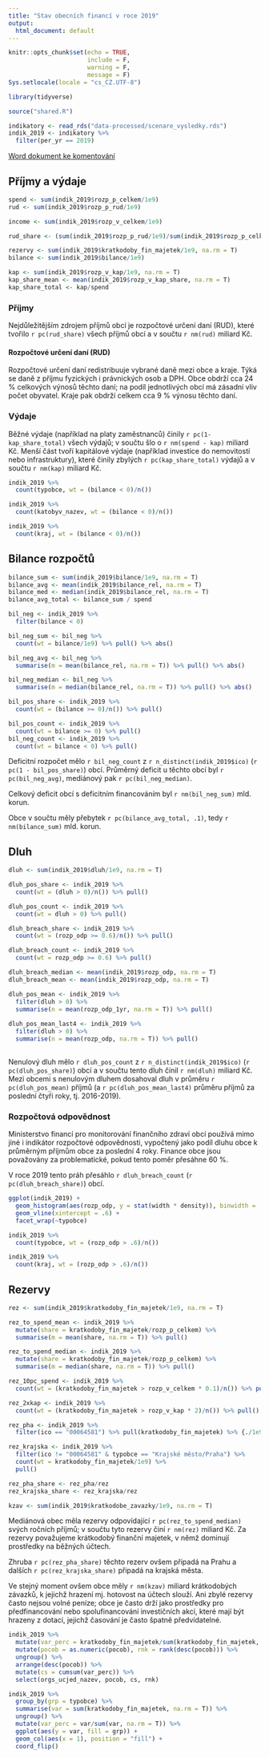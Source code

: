 ```yaml
---
title: "Stav obecních financí v roce 2019"
output:
  html_document: default
---
```


```r
knitr::opts_chunk$set(echo = TRUE,
                      include = F,
                      warning = F,
                      message = F)
Sys.setlocale(locale = "cs_CZ.UTF-8")

library(tidyverse)
```

```r
source("shared.R")
```


```r
indikatory <- read_rds("data-processed/scenare_vysledky.rds")
indik_2019 <- indikatory %>% 
  filter(per_yr == 2019)
```

[Word dokument ke komentování](stav.docx)

## Příjmy a výdaje

```r
spend <- sum(indik_2019$rozp_p_celkem/1e9)
rud <- sum(indik_2019$rozp_p_rud/1e9)

income <- sum(indik_2019$rozp_v_celkem/1e9)

rud_share <- (sum(indik_2019$rozp_p_rud/1e9)/sum(indik_2019$rozp_p_celkem/1e9))

rezervy <- sum(indik_2019$kratkodoby_fin_majetek/1e9, na.rm = T)
bilance <- sum(indik_2019$bilance/1e9)

kap <- sum(indik_2019$rozp_v_kap/1e9, na.rm = T)
kap_share_mean <- mean(indik_2019$rozp_v_kap_share, na.rm = T)
kap_share_total <- kap/spend
```

### Příjmy

Nejdůležitějším zdrojem příjmů obcí je rozpočtové určení daní (RUD), které tvořilo `r pc(rud_share)` všech příjmů obcí a v součtu `r nm(rud)` miliard Kč.

#### Rozpočtové určení daní (RUD) {.bs-callout .bs-callout-blue}

Rozpočtové určení daní redistribuuje vybrané daně mezi obce a kraje. Týká se daně z příjmu fyzických i právnických osob a DPH. Obce obdrží cca 24 % celkových výnosů těchto daní; na podíl jednotlivých obcí má zásadní vliv počet obyvatel. Kraje pak obdrží celkem cca 9 % výnosu těchto daní.

### Výdaje

Běžné výdaje (například na platy zaměstnanců) činily `r pc(1-kap_share_total)` všech výdajů; v součtu šlo o `r nm(spend - kap)` miliard Kč. Menší část tvoří kapitálové výdaje (například investice do nemovitostí nebo infrastruktury), které činily zbylých `r pc(kap_share_total)` výdajů a v součtu `r nm(kap)` miliard Kč.


```r
indik_2019 %>% 
  count(typobce, wt = (bilance < 0)/n())
```

```r
indik_2019 %>% 
  count(katobyv_nazev, wt = (bilance < 0)/n())
```

```r
indik_2019 %>% 
  count(kraj, wt = (bilance < 0)/n())
```

## Bilance rozpočtů

```r

bilance_sum <- sum(indik_2019$bilance/1e9, na.rm = T)
bilance_avg <- mean(indik_2019$bilance_rel, na.rm = T)
bilance_med <- median(indik_2019$bilance_rel, na.rm = T)
bilance_avg_total <- bilance_sum / spend

bil_neg <- indik_2019 %>% 
  filter(bilance < 0)

bil_neg_sum <- bil_neg %>% 
  count(wt = bilance/1e9) %>% pull() %>% abs()

bil_neg_avg <- bil_neg %>% 
  summarise(m = mean(bilance_rel, na.rm = T)) %>% pull() %>% abs()

bil_neg_median <- bil_neg %>% 
  summarise(m = median(bilance_rel, na.rm = T)) %>% pull() %>% abs()

bil_pos_share <- indik_2019 %>% 
  count(wt = (bilance >= 0)/n()) %>% pull()

bil_pos_count <- indik_2019 %>% 
  count(wt = bilance >= 0) %>% pull()
bil_neg_count <- indik_2019 %>% 
  count(wt = bilance < 0) %>% pull()
```

Deficitní rozpočet mělo `r bil_neg_count` z `r n_distinct(indik_2019$ico)` (`r pc(1 - bil_pos_share)`) obcí. Průměrný deficit u těchto obcí byl `r pc(bil_neg_avg)`, mediánový pak `r pc(bil_neg_median)`.

Celkový deficit obcí s deficitním financováním byl `r nm(bil_neg_sum)` mld. korun.

Obce v součtu měly přebytek `r pc(bilance_avg_total, .1)`, tedy `r nm(bilance_sum)` mld. korun. 

## Dluh

```r
dluh <- sum(indik_2019$dluh/1e9, na.rm = T)

dluh_pos_share <- indik_2019 %>% 
  count(wt = (dluh > 0)/n()) %>% pull()

dluh_pos_count <- indik_2019 %>% 
  count(wt = dluh > 0) %>% pull()

dluh_breach_share <- indik_2019 %>% 
  count(wt = (rozp_odp >= 0.6)/n()) %>% pull()

dluh_breach_count <- indik_2019 %>% 
  count(wt = rozp_odp >= 0.6) %>% pull()

dluh_breach_median <- mean(indik_2019$rozp_odp, na.rm = T)
dluh_breach_mean <- mean(indik_2019$rozp_odp, na.rm = T)

dluh_pos_mean <- indik_2019 %>% 
  filter(dluh > 0) %>% 
  summarise(n = mean(rozp_odp_1yr, na.rm = T)) %>% pull()
    
dluh_pos_mean_last4 <- indik_2019 %>% 
  filter(dluh > 0) %>% 
  summarise(n = mean(rozp_odp, na.rm = T)) %>% pull()
     
```

Nenulový dluh mělo `r dluh_pos_count` z `r n_distinct(indik_2019$ico)` (`r pc(dluh_pos_share)`) obcí a v součtu tento dluh činil `r nm(dluh)` miliard Kč. Mezi obcemi s nenulovým dluhem dosahoval dluh v průměru `r pc(dluh_pos_mean)` příjmů (a `r pc(dluh_pos_mean_last4)` průměru příjmů za poslední čtyři roky, tj. 2016-2019).

### Rozpočtová odpovědnost

Ministerstvo financí pro monitorování finančního zdraví obcí používá mimo jiné i indikátor rozpočtové odpovědnosti, vypočtený jako podíl dluhu obce k průměrným příjmům obce za poslední 4 roky. Finance obce jsou považovány za problematické, pokud tento poměr přesáhne 60 %.

V roce 2019 tento práh přesáhlo `r dluh_breach_count` (`r pc(dluh_breach_share)`) obcí.

```r
ggplot(indik_2019) +
  geom_histogram(aes(rozp_odp, y = stat(width * density)), binwidth = .05) +
  geom_vline(xintercept = .6) +
  facet_wrap(~typobce)
```

```r
indik_2019 %>% 
  count(typobce, wt = (rozp_odp > .6)/n())

```

```r
indik_2019 %>% 
  count(kraj, wt = (rozp_odp > .6)/n())
```

## Rezervy

```r
rez <- sum(indik_2019$kratkodoby_fin_majetek/1e9, na.rm = T)

rez_to_spend_mean <- indik_2019 %>% 
  mutate(share = kratkodoby_fin_majetek/rozp_p_celkem) %>% 
  summarise(m = mean(share, na.rm = T)) %>% pull()

rez_to_spend_median <- indik_2019 %>% 
  mutate(share = kratkodoby_fin_majetek/rozp_p_celkem) %>% 
  summarise(m = median(share, na.rm = T)) %>% pull()

rez_10pc_spend <- indik_2019 %>% 
  count(wt = (kratkodoby_fin_majetek > rozp_v_celkem * 0.1)/n()) %>% pull()

rez_2xkap <- indik_2019 %>% 
  count(wt = (kratkodoby_fin_majetek > rozp_v_kap * 2)/n()) %>% pull()

rez_pha <- indik_2019 %>% 
  filter(ico == "00064581") %>% pull(kratkodoby_fin_majetek) %>% {./1e9}

rez_krajska <- indik_2019 %>% 
  filter(ico != "00064581" & typobce == "Krajské město/Praha") %>%
  count(wt = kratkodoby_fin_majetek/1e9) %>% 
  pull()

rez_pha_share <- rez_pha/rez
rez_krajska_share <- rez_krajska/rez

kzav <- sum(indik_2019$kratkodobe_zavazky/1e9, na.rm = T)
```

Mediánová obec měla rezervy odpovídající `r pc(rez_to_spend_median)` svých ročních příjmů; v součtu tyto rezervy činí `r nm(rez)` miliard Kč. Za rezervy považujeme krátkodobý finanční majetek, v němž dominují prostředky na běžných účtech.

Zhruba `r pc(rez_pha_share)` těchto rezerv ovšem připadá na Prahu a dalších `r pc(rez_krajska_share)` připadá na krajská města.

Ve stejný moment ovšem obce měly `r nm(kzav)` miliard krátkodobých závazků, k jejichž hrazení mj. hotovost na účtech slouží. Ani zbylé rezervy často nejsou volné peníze; obce je často drží jako prostředky pro předfinancování nebo spolufinancování investičních akcí, které mají být hrazeny z dotací, jejichž časování je často špatně předvídatelné.

```r
indik_2019 %>% 
  mutate(var_perc = kratkodoby_fin_majetek/sum(kratkodoby_fin_majetek, na.rm = T)) %>%
  mutate(pocob = as.numeric(pocob), rnk = rank(desc(pocob))) %>% 
  ungroup() %>% 
  arrange(desc(pocob)) %>% 
  mutate(cs = cumsum(var_perc)) %>% 
  select(orgs_ucjed_nazev, pocob, cs, rnk)
```


```r
indik_2019 %>% 
  group_by(grp = typobce) %>% 
  summarise(var = sum(kratkodoby_fin_majetek, na.rm = T)) %>% 
  ungroup() %>% 
  mutate(var_perc = var/sum(var, na.rm = T)) %>% 
  ggplot(aes(y = var, fill = grp)) + 
  geom_col(aes(x = 1), position = "fill") +
  coord_flip()
```



##
